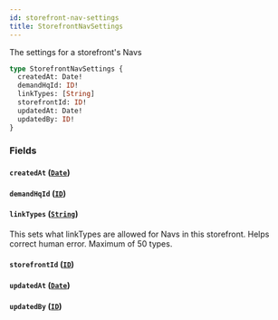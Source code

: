 ```yaml
---
id: storefront-nav-settings
title: StorefrontNavSettings
---
```



The settings for a storefront's Navs


```graphql
type StorefrontNavSettings {
  createdAt: Date!
  demandHqId: ID!
  linkTypes: [String]
  storefrontId: ID!
  updatedAt: Date!
  updatedBy: ID!
}
```


### Fields

#### `createdAt` ([`Date`](/developers/demandhq-apis/demand-api/graphql/reference/scalars/date))




#### `demandHqId` ([`ID`](/developers/demandhq-apis/demand-api/graphql/reference/scalars/id))




#### `linkTypes` ([`String`](/developers/demandhq-apis/demand-api/graphql/reference/scalars/string))

This sets what linkTypes are allowed for Navs in this storefront. Helps correct human error.
Maximum of 50 types.


#### `storefrontId` ([`ID`](/developers/demandhq-apis/demand-api/graphql/reference/scalars/id))




#### `updatedAt` ([`Date`](/developers/demandhq-apis/demand-api/graphql/reference/scalars/date))




#### `updatedBy` ([`ID`](/developers/demandhq-apis/demand-api/graphql/reference/scalars/id))






